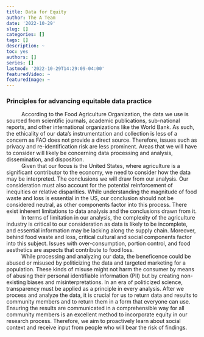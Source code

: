 ```yaml
---
title: Data for Equity
author: The A Team
date: '2022-10-29'
slug: []
categories: []
tags: []
description: ~
toc: yes
authors: []
series: []
lastmod: '2022-10-29T14:29:09-04:00'
featuredVideo: ~
featuredImage: ~
---
```


### Principles for advancing equitable data practice


|           According to the Food Agriculture Organization, the data we use is sourced from scientific journals, academic publications, sub-national reports, and other international organizations like the World Bank. As such, the ethicality of our data’s instrumentation and collection is less of a concern as FAO does not provide a direct source. Therefore, issues such as privacy and re-identification risk are less prominent. Areas that we will have to consider will likely be concerning data processing and analysis, dissemination, and disposition. 

|           Given that our focus is the United States, where agriculture is a significant contributor to the economy, we need to consider how the data may be interpreted. The conclusions we will draw from our analysis. Our consideration must also account for the potential reinforcement of inequities or relative disparities. While understanding the magnitude of food waste and loss is essential in the US, our conclusion should not be considered neutral, as other components factor into this process. There exist inherent limitations to data analysis and the conclusions drawn from it.

|           In terms of limitation in our analysis, the complexity of the agriculture industry is critical to our consideration as data is likely to be incomplete, and essential information may be lacking along the supply chain. Moreover, behind food waste and loss, critical cultural and social components factor into this subject. Issues with over-consumption, portion control, and food aesthetics are aspects that contribute to food loss. 

|           While processing and analyzing our data, the beneficence could be abused or misused by politicizing the data and targeted marketing for a population. These kinds of misuse might not harm the consumer by means of abusing their personal identifiable information (PII) but by creating non-existing biases and misinterpretations. In an era of politicized science, transparency must be applied as a principle in every analysis. After we process and analyze the data, it is crucial for us to return data and results to community members and to return them in a form that everyone can use. Ensuring the results are communicated in a comprehensible way for all community members is an excellent method to incorporate equity in our research process. Therefore, we aim to proactively learn about social context and receive input from people who will bear the risk of findings. 

